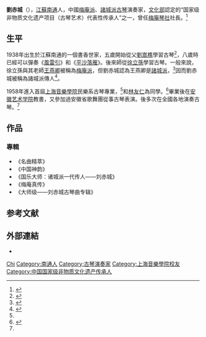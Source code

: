 
'''劉赤城'''（{{bd|1930年|12月|2019年|5月14日|catIdx=Liu}}），[[江蘇|江蘇]][[南通|南通]]人，中國[[梅庵琴派|梅庵派]]、[[諸城琴派|諸城派]][[古琴|古琴]]演奏家，[[中華人民共和國文化部|文化部]]認定的“国家级非物质文化遗产项目（古琴艺术）代表性传承人”之一，曾任[[梅庵琴社|梅庵琴社]]社長。<ref name="古曲網">{{Cite web|url=http://info.guqu.net/guqindashi/20060729174330_541.html|title=“诸城派”的最后传人刘赤城|accessdate=2014-07-12|work=|publisher=中國古曲網|date=2006-07-29|archive-date=2016-03-04|archive-url=https://web.archive.org/web/20160304190217/http://info.guqu.net/guqindashi/20060729174330_541.html|dead-url=no}}</ref>

== 生平 ==
1938年出生於江蘇南通的一個書香世家，五歲開始從父[[劉嵩樵|劉嵩樵]]學習古琴<ref>{{Cite web|url=http://www.hf365.com/epublish/gb/paper2/20060401/class000200009/hwz723143.htm|title=百年诸城琴派还家 刘赤城琴声远扬|accessdate=2014-07-12|work=|publisher=江淮晨報|date=2006-06-01|deadurl=yes|archiveurl=https://web.archive.org/web/20140714231139/http://www.hf365.com/epublish/gb/paper2/20060401/class000200009/hwz723143.htm|archivedate=2014-07-14}}</ref>，八歲時已經可以彈奏《[[風雷引|風雷引]]》和《[[平沙落雁|平沙落雁]]》。後來師從[[徐立孫|徐立孫]]學習古琴。一般來說，徐立孫與其老師[[王燕卿|王燕卿]]被稱為[[梅庵派|梅庵派]]，但劉赤城認為王燕卿是[[諸城派|諸城派]]，<ref>{{Cite journal |author=劉赤城 |date=1984 |title=《梅庵琴譜》與諸城派 |url=http://cnki.sris.com.tw/kcms/detail/detail.aspx?QueryID=1&CurRec=23&DbCode=CJFD&dbname=CJFD7984&filename=ZGMU198402020 |journal=《中國音樂》 |issue=2 |page=43-44}}</ref>因而劉赤城被稱為諸城派傳人<ref>{{Cite web|url=http://www.chinaminyue.cn/article-343-1.html|title=古琴各大派系中之“諸城派”第三代傳人劉赤城|accessdate=2014-07-12|work=|publisher=中國民樂|date=2014-01-13|archive-date=2014-07-14|archive-url=https://web.archive.org/web/20140714163456/http://www.chinaminyue.cn/article-343-1.html|dead-url=no}}</ref>。

1958年進入首屆[[上海音樂學院|上海音樂學院]]民樂系古琴專業，<ref name="古曲網"/>和[[林友仁|林友仁]]為同學。<ref>{{Cite book|title=《上海古琴百年紀事 1855-1999》|publisher=上海音樂學院出版社|year=2020|isbn=9787556604463|location=上海|pages=118}}</ref>畢業後在[[安徽艺术学院|安徽艺术学院]]教書，又參加過安徽省歌舞團從事古琴表演。後多次在全國各地演奏古琴。<ref name="古曲網"/>

== 作品 ==
=== 專輯 ===
*《名曲精萃》
*《中国神韵》
*《国乐大师：诸城派一代传人——刘赤城》
*《梅庵真传》
*《大师级——刘赤城古琴曲专辑》

== 参考文献 ==
{{reflist}}

== 外部連結 ==
* {{Bilibili|BV1Sx411Y7dd|劉赤城專訪}}

{{第二批國家級非物質文化遺產古琴項目代表性傳承人}}

{{Authority control}}
{{DEFAULTSORT:Liu刘}}
[[Category:劉姓|Chi]]
[[Category:南通人|Category:南通人]]
[[Category:古琴演奏家|Category:古琴演奏家]]
[[Category:上海音樂學院校友|Category:上海音樂學院校友]]
[[Category:中国国家级非物质文化遗产传承人|Category:中国国家级非物质文化遗产传承人]]